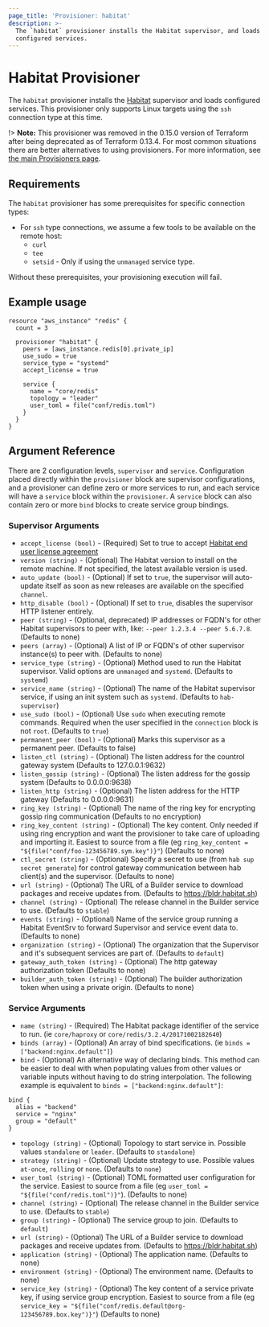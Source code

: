 ```yaml
---
page_title: 'Provisioner: habitat'
description: >-
  The `habitat` provisioner installs the Habitat supervisor, and loads
  configured services.
---
```


# Habitat Provisioner

The `habitat` provisioner installs the [Habitat](https://habitat.sh) supervisor and loads configured services. This provisioner only supports Linux targets using the `ssh` connection type at this time.

!> **Note:** This provisioner was removed in the 0.15.0 version of Terraform after being deprecated as of Terraform 0.13.4. For most common situations there are better alternatives to using provisioners. For more information, see [the main Provisioners page](/language/resources/provisioners).

## Requirements

The `habitat` provisioner has some prerequisites for specific connection types:

* For `ssh` type connections, we assume a few tools to be available on the remote host:
  * `curl`
  * `tee`
  * `setsid` - Only if using the `unmanaged` service type.

Without these prerequisites, your provisioning execution will fail.

## Example usage

```hcl
resource "aws_instance" "redis" {
  count = 3

  provisioner "habitat" {
    peers = [aws_instance.redis[0].private_ip]
    use_sudo = true
    service_type = "systemd"
    accept_license = true

    service {
      name = "core/redis"
      topology = "leader"
      user_toml = file("conf/redis.toml")
    }
  }
}

```

## Argument Reference

There are 2 configuration levels, `supervisor` and `service`.  Configuration placed directly within the `provisioner` block are supervisor configurations, and a provisioner can define zero or more services to run, and each service will have a `service` block within the `provisioner`.  A `service` block can also contain zero or more `bind` blocks to create service group bindings.

### Supervisor Arguments

* `accept_license (bool)` - (Required) Set to true to accept [Habitat end user license agreement](https://www.chef.io/end-user-license-agreement/)
* `version (string)` - (Optional) The Habitat version to install on the remote machine.  If not specified, the latest available version is used.
* `auto_update (bool)` - (Optional) If set to `true`, the supervisor will auto-update itself as soon as new releases are available on the specified `channel`.
* `http_disable (bool)` - (Optional) If set to `true`, disables the supervisor HTTP listener entirely.
* `peer (string)` - (Optional, deprecated) IP addresses or FQDN's for other Habitat supervisors to peer with, like: `--peer 1.2.3.4 --peer 5.6.7.8`. (Defaults to none)
* `peers (array)` - (Optional) A list of IP or FQDN's of other supervisor instance(s) to peer with. (Defaults to none)
* `service_type (string)` - (Optional) Method used to run the Habitat supervisor.  Valid options are `unmanaged` and `systemd`.  (Defaults to `systemd`)
* `service_name (string)` - (Optional) The name of the Habitat supervisor service, if using an init system such as `systemd`. (Defaults to `hab-supervisor`)
* `use_sudo (bool)` - (Optional) Use `sudo` when executing remote commands.  Required when the user specified in the `connection` block is not `root`.  (Defaults to `true`)
* `permanent_peer (bool)` - (Optional) Marks this supervisor as a permanent peer.  (Defaults to false)
* `listen_ctl (string)` - (Optional) The listen address for the countrol gateway system (Defaults to 127.0.0.1:9632)
* `listen_gossip (string)` - (Optional) The listen address for the gossip system (Defaults to 0.0.0.0:9638)
* `listen_http (string)` - (Optional) The listen address for the HTTP gateway (Defaults to 0.0.0.0:9631)
* `ring_key (string)` - (Optional) The name of the ring key for encrypting gossip ring communication (Defaults to no encryption)
* `ring_key_content (string)` - (Optional) The key content.  Only needed if using ring encryption and want the provisioner to take care of uploading and importing it.  Easiest to source from a file (eg `ring_key_content = "${file("conf/foo-123456789.sym.key")}"`) (Defaults to none)
* `ctl_secret (string)` - (Optional) Specify a secret to use (from `hab sup secret generate`) for control gateway communication between hab client(s) and the supervisor.  (Defaults to none)
* `url (string)` - (Optional) The URL of a Builder service to download packages and receive updates from.  (Defaults to <https://bldr.habitat.sh>)
* `channel (string)` - (Optional) The release channel in the Builder service to use. (Defaults to `stable`)
* `events (string)` - (Optional) Name of the service group running a Habitat EventSrv to forward Supervisor and service event data to. (Defaults to none)
* `organization (string)` - (Optional) The organization that the Supervisor and it's subsequent services are part of. (Defaults to `default`)
* `gateway_auth_token (string)` - (Optional) The http gateway authorization token (Defaults to none)
* `builder_auth_token (string)` - (Optional) The builder authorization token when using a private origin. (Defaults to none)

### Service Arguments

* `name (string)` - (Required) The Habitat package identifier of the service to run. (ie `core/haproxy` or `core/redis/3.2.4/20171002182640`)
* `binds (array)` - (Optional) An array of bind specifications. (ie `binds = ["backend:nginx.default"]`)
* `bind` - (Optional) An alternative way of declaring binds.  This method can be easier to deal with when populating values from other values or variable inputs without having to do string interpolation. The following example is equivalent to `binds = ["backend:nginx.default"]`:

```hcl
bind {
  alias = "backend"
  service = "nginx"
  group = "default"
}
```

* `topology (string)` - (Optional) Topology to start service in. Possible values `standalone` or `leader`.  (Defaults to `standalone`)
* `strategy (string)` - (Optional) Update strategy to use. Possible values `at-once`, `rolling` or `none`.  (Defaults to `none`)
* `user_toml (string)` - (Optional) TOML formatted user configuration for the service. Easiest to source from a file (eg `user_toml = "${file("conf/redis.toml")}"`).  (Defaults to none)
* `channel (string)` - (Optional) The release channel in the Builder service to use. (Defaults to `stable`)
* `group (string)` - (Optional) The service group to join.  (Defaults to `default`)
* `url (string)` - (Optional) The URL of a Builder service to download packages and receive updates from.  (Defaults to <https://bldr.habitat.sh>)
* `application (string)` - (Optional) The application name.  (Defaults to none)
* `environment (string)` - (Optional) The environment name.  (Defaults to none)
* `service_key (string)` - (Optional) The key content of a service private key, if using service group encryption.  Easiest to source from a file (eg `service_key = "${file("conf/redis.default@org-123456789.box.key")}"`) (Defaults to none)
